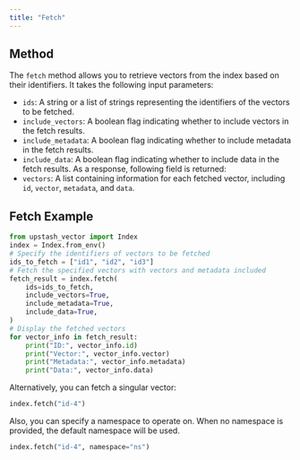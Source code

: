 ```yaml
---
title: "Fetch"
---
```

## Method
The `fetch` method allows you to retrieve vectors from the index based on their identifiers. It takes the following input parameters:
- `ids`: A string or a list of strings representing the identifiers of the vectors to be fetched.
- `include_vectors`: A boolean flag indicating whether to include vectors in the fetch results.
- `include_metadata`: A boolean flag indicating whether to include metadata in the fetch results.
- `include_data`: A boolean flag indicating whether to include data in the fetch results.
As a response, following field is returned:
- `vectors`: A list containing information for each fetched vector, including `id`, `vector`, `metadata`, and `data`.
## Fetch Example
```python
from upstash_vector import Index
index = Index.from_env()
# Specify the identifiers of vectors to be fetched
ids_to_fetch = ["id1", "id2", "id3"]
# Fetch the specified vectors with vectors and metadata included
fetch_result = index.fetch(
    ids=ids_to_fetch,
    include_vectors=True,
    include_metadata=True,
    include_data=True,
)
# Display the fetched vectors
for vector_info in fetch_result:
    print("ID:", vector_info.id)
    print("Vector:", vector_info.vector)
    print("Metadata:", vector_info.metadata)
    print("Data:", vector_info.data)
```
Alternatively, you can fetch a singular vector:
```python
index.fetch("id-4")
```
Also, you can specify a namespace to operate on. When no namespace
is provided, the default namespace will be used.
```python
index.fetch("id-4", namespace="ns")
```